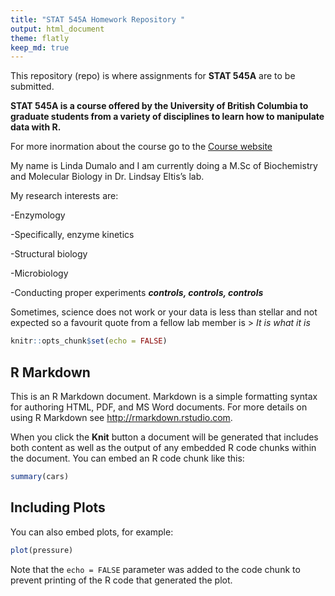 ```yaml
---
title: "STAT 545A Homework Repository " 
output: html_document
theme: flatly  
keep_md: true
---
```


This repository (repo) is where assignments for **STAT 545A** are to be submitted. 

**STAT 545A is a course offered by the University of British Columbia to graduate students from a variety of disciplines to learn how to manipulate data with R.** 

For more inormation about the course go to the [Course website](https://stat545.stat.ubc.ca/)

My name is Linda Dumalo and I am currently doing a M.Sc of Biochemistry and Molecular Biology in Dr. Lindsay Eltis's lab. 

My research interests are: 

-Enzymology
 
  -Specifically, enzyme kinetics 

-Structural biology

-Microbiology

-Conducting proper experiments   ***controls, controls, controls***


Sometimes, science does not work or your data is less than stellar and not expected so a favourit quote from a fellow lab member is 
> *It is what it is* 

```r
knitr::opts_chunk$set(echo = FALSE)
```

## R Markdown

This is an R Markdown document. Markdown is a simple formatting syntax for authoring HTML, PDF, and MS Word documents. For more details on using R Markdown see <http://rmarkdown.rstudio.com>.

When you click the **Knit** button a document will be generated that includes both content as well as the output of any embedded R code chunks within the document. You can embed an R code chunk like this:

```r
summary(cars)
```

## Including Plots

You can also embed plots, for example:

```r
plot(pressure)
```

Note that the `echo = FALSE` parameter was added to the code chunk to prevent printing of the R code that generated the plot.
